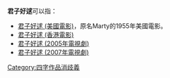 '''君子好逑'''可以指：
*[[君子好逑_(美國電影)|君子好逑 (美國電影)]]，原名Marty的1955年美國電影。
*[[君子好逑_(香港電影)|君子好逑 (香港電影)]]
*[[君子好逑_(2005年電視劇)|君子好逑 (2005年電視劇)]]
*[[君子好逑_(2007年電視劇)|君子好逑 (2007年電視劇)]]
{{disambig}}

[[Category:四字作品消歧義|Category:四字作品消歧義]]